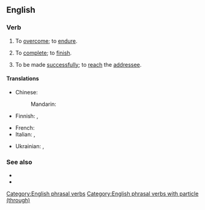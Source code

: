 ==English==

===Verb===
{{en-verb|get<,,got,got[UK]:gotten[US]> through}}

# To [[overcome]]; to [[endure]].
#: {{ux|en|Military training was hard, but I '''got through it'''.}}
# To [[complete]]; to [[finish]].
#: {{ux|en|She '''got through''' her book this morning!}}
#: {{ux|en|I was so thirsty that I '''got through''' three glasses of orange juice.}}
# {{q|of [[communication]]}} To be made [[successfully]]; to [[reach]] the [[addressee]].
#: {{ux|en|The call wouldn't '''get through''' no matter how many times I tried.}}
#: {{ux|en|He was such a [[dyed-in-the-wool]] partisan that I just couldn't '''get through''' to him and change his mind.}}

====Translations====
{{trans-top|to overcome}}
* Chinese:
*: Mandarin: {{t+|cmn|度過|tr=dùguò}}
* Finnish: {{t+|fi|selviytyä}}, {{t+|fi|suoriutua}}
{{trans-mid}}
* French: {{t+|fr|franchir}}
* Italian: {{t+|it|superare}}, {{t+|it|farcela}}
{{trans-bottom}}

{{trans-top|to make contact by telephone}}
* Ukrainian: {{t|uk|додзво́нюватися|impf|sc=Cyrl}}, {{t|uk|додзвони́тися|pf|sc=Cyrl}}
{{trans-mid}}
{{trans-bottom}}

===See also===
* {{l|en|go through}}
* {{l|en|live through}}

[[Category:English phrasal verbs]]
[[Category:English phrasal verbs with particle (through)]]